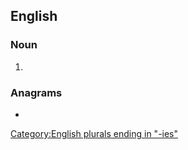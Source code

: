 {{also|sandíes}}
==English==

===Noun===
{{head|en|noun form}}

# {{plural of|Sandy|lang=en}}

===Anagrams===
* {{anagrams|en|a=adeinss|Dansies}}

[[Category:English plurals ending in "-ies"]]